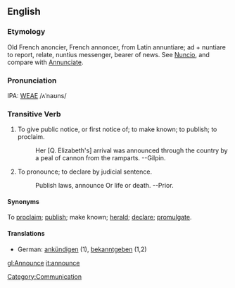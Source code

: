 ==English==
===Etymology===
Old French anoncier, French annoncer, from Latin annuntiare; ad + nuntiare to report, relate, nuntius  messenger, bearer of news.  See [[Nuncio]], and compare with [[Annunciate]].

===Pronunciation===
IPA: [[WEAE]] /ʌˈnaʊns/

===Transitive Verb===
# To give public notice, or first notice of; to make known; to publish; to proclaim.
#:    Her [Q. Elizabeth's] arrival was announced through the country by a peal of cannon from the ramparts. --Gilpin.
# To pronounce; to declare by judicial sentence.
#:    Publish laws, announce Or life or death. --Prior.

====Synonyms====
To [[proclaim]]; [[publish]]; make known; [[herald]]; [[declare]]; [[promulgate]].

====Translations====
*German: [[ankündigen]] (1), [[bekanntgeben]] (1,2)

<!-- material copied from Webster's Revised Unabridged Dictionary (1913) -->

[[Category:Communication]]

[[gl:Announce]]
[[it:announce]]